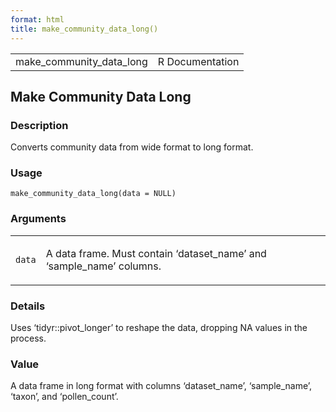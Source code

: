 ```yaml
---
format: html
title: make_community_data_long()
---
```


<html><head>
<meta http-equiv="Content-Type" content="text/html; charset=utf-8" />
<meta name="viewport" content="width=device-width, initial-scale=1.0, user-scalable=yes" />
<link rel="stylesheet" href="https://cdn.jsdelivr.net/npm/katex@0.15.3/dist/katex.min.css">
<script type="text/javascript">
const macros = { "\\R": "\\textsf{R}", "\\code": "\\texttt"};
function processMathHTML() {
    var l = document.getElementsByClassName('reqn');
    for (let e of l) { katex.render(e.textContent, e, { throwOnError: false, macros }); }
    return;
}</script>
<script defer src="https://cdn.jsdelivr.net/npm/katex@0.15.3/dist/katex.min.js"
    onload="processMathHTML();"></script>
<link rel="stylesheet" type="text/css" href="R.css" />
</head><body><div class="container"><main>

<table style="width: 100%;"><tr><td>make_community_data_long</td><td style="text-align: right;">R Documentation</td></tr></table>

<h2>Make Community Data Long</h2>

<h3>Description</h3>

<p>Converts community data from wide format to long format.
</p>


<h3>Usage</h3>

<pre><code class='language-R'>make_community_data_long(data = NULL)
</code></pre>


<h3>Arguments</h3>

<table role = "presentation">
<tr><td><code id="data">data</code></td>
<td>
<p>A data frame. Must contain 'dataset_name' and 'sample_name' columns.</p>
</td></tr>
</table>


<h3>Details</h3>

<p>Uses 'tidyr::pivot_longer' to reshape the data, dropping NA values in the
process.
</p>


<h3>Value</h3>

<p>A data frame in long format with columns 'dataset_name', 'sample_name',
'taxon', and 'pollen_count'.
</p>

</main>

</div>
</body></html>


